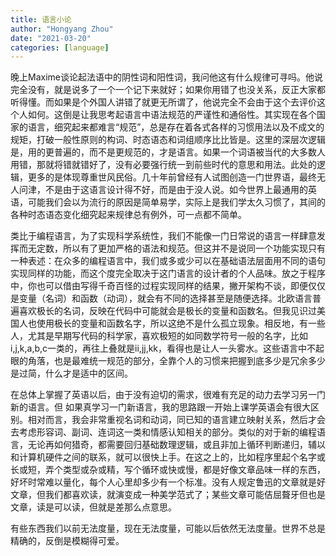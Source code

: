 ```yaml
---
title: 语言小论
author: "Hongyang Zhou"
date: "2021-03-20"
categories: [language]
---
```


晚上Maxime谈论起法语中的阴性词和阳性词，我问他这有什么规律可寻吗。他说完全没有，就是说多了一个一个记下来就好；如果你用错了也没关系，反正大家都听得懂。而如果是个外国人讲错了就更无所谓了，他说完全不会由于这个去评价这个人如何。这倒是让我思考起语言中语法规范的严谨性和通俗性。其实现在各个国家的语言，细究起来都难言“规范”，总是存在着各式各样的习惯用法以及不成文的规矩，打破一般性原则的构词、时态语态和词组顺序比比皆是。这里的深层次逻辑是，用的更普遍的，而不是更规范的，才是语言。如果一个词语被当代的大多数人用错，那就将错就错好了，没有必要强行统一到前些时代的意思和用法。此处的逻辑，更多的是体现尊重世风民俗。几十年前曾经有人试图创造一门世界语，最终无人问津，不是由于这语言设计得不好，而是由于没人说。如今世界上最通用的英语，可能我们会以为流行的原因是简单易学，实际上是我们学太久习惯了，其间的各种时态语态变化细究起来规律总有例外，可一点都不简单。

类比于编程语言，为了实现科学系统性，我们不能像一门日常说的语言一样肆意发挥而无定数，所以有了更加严格的语法和规范。但这并不是说同一个功能实现只有一种表述：在众多的编程语言中，我们或多或少可以在基础语法层面用不同的语句实现同样的功能，而这个度完全取决于这门语言的设计者的个人品味。放之于程序中，你也可以借由写得千奇百怪的过程实现同样的结果，撇开架构不谈，即便仅仅是变量（名词）和函数（动词），就会有不同的选择甚至是随便选择。北欧语言普遍喜欢极长的名词，反映在代码中可能就会是极长的变量和函数名。但我见识过美国人也使用极长的变量和函数名字，所以这绝不是什么孤立现象。相反地，有一些人，尤其是早期写代码的科学家，喜欢极短的如同数学符号一般的名字，比如i,j,k,a,b,c一类的，再往上叠就是ii,jj,kk，看得也是让人一头雾水。这些语言中不起眼的角落，也是最难统一规范的部分，全靠个人的习惯来把握到底多少是冗余多少是过简，什么才是适中的区间。

在总体上掌握了英语以后，由于没有迫切的需求，很难有充足的动力去学习另一门新的语言。但
如果真学习一门新语言，我的思路跟一开始上课学英语会有很大区别。相对而言，我会非常重视名词和动词，同已知的语言建立映射关系，然后才会去考虑形容词、副词、连词这一类和情感认知相关的部分。类似的对于新的编程语言，无论再如何猎奇，都需要回归基础数理逻辑，或且非加上循环判断递归，辅以和计算机硬件之间的联系，就可以很快上手。在这之上的，比如程序里起个名字或长或短，弄个类型或杂或精，写个循环或快或慢，都是好像文章品味一样的东西，好坏时常难以量化，每个人心里却多少有一个标准。没有人规定鲁迅的文章就是好文章，但我们都喜欢读，就演变成一种美学范式了；某些文章可能佶屈聱牙但也是文章，读是可以读，但就是差那么点意思。

有些东西我们以前无法度量，现在无法度量，可能以后依然无法度量。世界不总是精确的，反倒是模糊得可爱。
